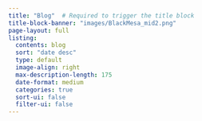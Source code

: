 ```yaml
---
title: "Blog"  # Required to trigger the title block
title-block-banner: "images/BlackMesa_mid2.png"
page-layout: full
listing:
  contents: blog
  sort: "date desc"
  type: default
  image-align: right
  max-description-length: 175
  date-format: medium
  categories: true
  sort-ui: false
  filter-ui: false
---
```


